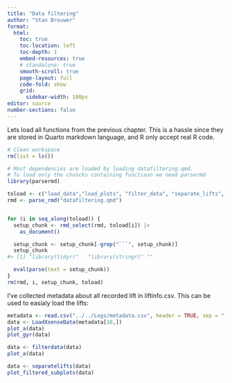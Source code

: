 ```yaml
---
title: "Data filtering"
author: "Stan Brouwer"
format:
  html:
    toc: true
    toc-location: left
    toc-depth: 1
    embed-resources: true
    # standalone: true
    smooth-scroll: true
    page-layout: full
    code-fold: show
    grid:
      sidebar-width: 180px
editor: source
number-sections: false
---
```

::: column-screen-inset-right

Lets load all functions from the previous chapter. This is a hassle since they are stored in Quarto markdown language, and R only accept real R code.
```r
# Clean workspace
rm(list = ls())

# Most dependencies are loaded by loading datafiltering.qmd.
# To load only the chuncks containing functiosn we need parsermd
library(parsermd)

toload <- c("load_data","load_plots", "filter_data", "separate_lifts", "visualise_seperate_lifts")
rmd <- parse_rmd("datafiltering.qmd")


for (i in seq_along(toload)) {
  setup_chunk <- rmd_select(rmd, toload[i]) |> 
    as_document()

  setup_chunk <- setup_chunk[-grep("```", setup_chunk)]
  setup_chunk
#> [1] "library(tidyr)"   "library(stringr)" ""                

  eval(parse(text = setup_chunk))             
}
rm(rmd, i, setup_chunk, toload)
```

I've collected metadata about all recorded lift in liftinfo.csv. This can be used to easialy load the lifts:
```r
metadata <- read.csv("../../Logs/metadata.csv", header = TRUE, sep = ";")
data <- LoadXsenseData(metadata[10,])
plot_a(data)
plot_gyr(data)

```
```r
data <- filterdata(data)
plot_a(data)
```
```r
data <- separatelifts(data)
plot_filtered_subplots(data)

```


:::